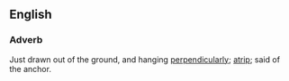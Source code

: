 ==English==
===Adverb===
Just drawn out of the ground, and hanging [[perpendicularly]]; [[atrip]]; said of the anchor.
